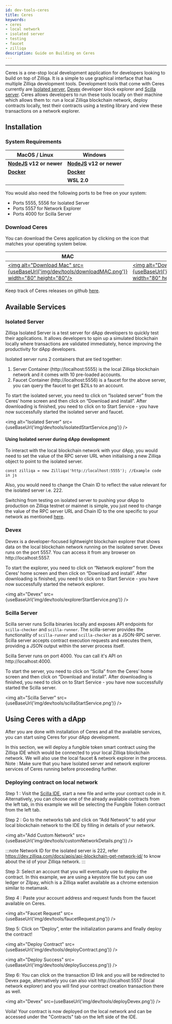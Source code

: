 ```yaml
---
id: dev-tools-ceres
title: Ceres
keywords: 
- ceres
- local network
- isolated server
- testing
- faucet
- zilliqa
description: Guide on Building on Ceres
---
```

---

Ceres is a one-stop local development application for developers looking to build on top of Zilliqa. 
It is a simple to use graphical interface that has multiple Zilliqa development tools. 
Development tools that come with Ceres currently are [Isolated server](#isolated-server), [Devex](#devex) developer block explorer and [Scilla server](#scilla-server). 
Ceres allows developers to run these tools locally on their machine which allows them to: run a local Zilliqa blockchain network,
deploy contracts locally, test their contracts using a testing library and view these transactions on a network explorer.

## Installation

### System Requirements

| MacOS / Linux              | Windows                                      |
| --------------------- | --------------------------------------------- |
| **[NodeJS](https://nodejs.org/en/) v12 or newer**   | **[NodeJS](https://nodejs.org/en/) v12 or newer**                  |
| **[Docker](https://www.docker.com/get-started)**|**[Docker](https://www.docker.com/get-started)**                |
|   | **WSL 2.0**                      |

You would also need the following ports to be free on your system: 

* Ports 5555, 5556 for Isolated Server
* Ports 5557 for Network Explorer
* Ports 4000 for Scilla Server

### Download Ceres

You can download the Ceres application by clicking on the icon that matches your operating system below.

| MAC | Windows   | Linux |
| --------- | ------ | -------- |
| [<img alt="Download Mac" src={useBaseUrl('img/dev/tools/downloadMAC.png')} width="80" height="80"/>](https://github.com/Zilliqa/ceres/releases/latest/download/Ceres-0.2.5.dmg)   | [<img alt="Download Windows" src={useBaseUrl('img/dev/tools/downloadWindows.png')} width="80" height="80" />](https://github.com/Zilliqa/ceres/releases/latest/download/Ceres.Setup.0.2.5.exe) | [<img alt="Download Linux" src={useBaseUrl('img/dev/tools/downloadLinux.png')} width="80" height="80" />](https://github.com/Zilliqa/ceres/releases/latest/download/Ceres-0.2.5.AppImage)|

Keep track of Ceres releases on github [here](https://github.com/Zilliqa/ceres/releases).

## Available Services

### Isolated Server

Zilliqa Isolated Server is a test server for dApp developers to quickly test their applications. 
It allows developers to spin up a simulated blockchain locally where transactions are validated immediately, hence improving the productivity for dApp developers. 

Isolated server runs 2 containers that are tied together:
1. Server Container (http://localhost:5555) is the local Zilliqa blockchain network and it comes with 10 pre-loaded accounts.
2. Faucet Container (http://localhost:5556) is a faucet for the above server, you can query the faucet to get $ZILs to an account.

To start the isolated server, you need to click on “Isolated server” from the Ceres’ home screen and then click on 
“Download and install”. After downloading is finished, you need to click on to Start Service - you have now successfully started 
the isolated server and faucet.

<img alt="Isolated Server" src={useBaseUrl('img/dev/tools/isolatedStartService.png')} />

#### Using Isolated server during dApp development
To interact with the local blockchain network with your dApp, you would need to set the value of the RPC server URL when
initialising a new Zilliqa object to point to the isolated server.

`const zilliqa = new Zilliqa('http://localhost:5555'); //Example code in js`

Also, you would need to change the Chain ID to reflect the value relevant for the isolated server i.e. 222. 

Switching from testing on isolated server to pushing your dApp to production on Zilliqa testnet or mainnet is simple, 
you just need to change the value of the RPC server URL and Chain ID to the one specific to your network as mentioned [here](https://dev.zilliqa.com/docs/apis/api-introduction).

### Devex

Devex is a developer-focused lightweight blockchain explorer that shows data on the local blockchain network running on the 
isolated server. Devex runs on the port 5557. You can access it from any browser on http://localhost:5557.

To start the explorer, you need to click on “Network explorer” from the Ceres’ home screen and then click on 
“Download and install”. After downloading is finished, you need to click on to Start Service - 
you have now successfully started the network explorer.

<img alt="Devex" src={useBaseUrl('img/dev/tools/explorerStartService.png')} />

### Scilla Server

Scilla server runs Scilla binaries locally and exposes API endpoints for `scilla-checker` and `scilla-runner`. 
The scilla-server provides the functionality of `scilla-runner` and `scilla-checker` as a JSON-RPC server.
Scilla server accepts contract execution requests and executes them, providing a JSON output within the
server process itself. 

Scilla Server runs on port 4000. You can call it's API on http://localhost:4000.

To start the server, you need to click on “Scilla” from the Ceres’ home screen and then click on “Download and install”.
After downloading is finished, you need to click on to Start Service - you have now successfully started the Scilla server.

<img alt="Scilla Server" src={useBaseUrl('img/dev/tools/scillaStartService.png')} />

## Using Ceres with a dApp

After you are done with installation of Ceres and all the available services, you can start using Ceres for your dApp development.

In this section, we will deploy a fungible token smart contract using the Zilliqa IDE which would be connected to your 
local Zilliqa blockchain network. We will also use the local faucet & network explorer in the process. 
Note : Make sure that you have Isolated server and network explorer services of Ceres running before proceeding further.

### Deploying contract on local network

Step 1 : Visit the [Scilla IDE](https://ide.zilliqa.com/), start a new file and write your contract code in it. 
Alternatively, you can choose one of the already available contracts from the left tab, in this example we will be selecting the Fungible Token contract from the left tab.

Step 2 : Go to the networks tab and click on “Add Network” to add your local blockchain network to the IDE by filling in
details of your network.

<img alt="Add Custom Network" src={useBaseUrl('img/dev/tools/customNetworkDetails.png')} />

:::note
Network ID for the isolated server is 222, refer https://dev.zilliqa.com/docs/apis/api-blockchain-get-network-id/ to 
know about the id of your Zilliqa network.
:::

Step 3: Select an account that you will eventually use to deploy the contract. In this example, we are using a keystore file but you can use ledger or Zilpay, which is a Zilliqa wallet available as a chrome extension similar to metamask.

Step 4 : Paste your account address and request funds from the faucet available on Ceres.

<img alt="Faucet Request" src={useBaseUrl('img/dev/tools/faucetRequest.png')} />

Step 5: Click on “Deploy”, enter the initialization params and finally deploy the contract!

<img alt="Deploy Contract" src={useBaseUrl('img/dev/tools/deployContract.png')} />

<img alt="Deploy Success" src={useBaseUrl('img/dev/tools/deploySuccess.png')} />

Step 6: You can click on the transaction ID link and you will be redirected to Devex page, alternatively you can also visit http://localhost:5557 (local network explorer) and you will find your contract creation transaction there as well.

<img alt="Devex" src={useBaseUrl('img/dev/tools/deployDevex.png')} />

Voila! Your contract is now deployed on the local network and can be accessed under the "Contracts" tab on the left side of the IDE.